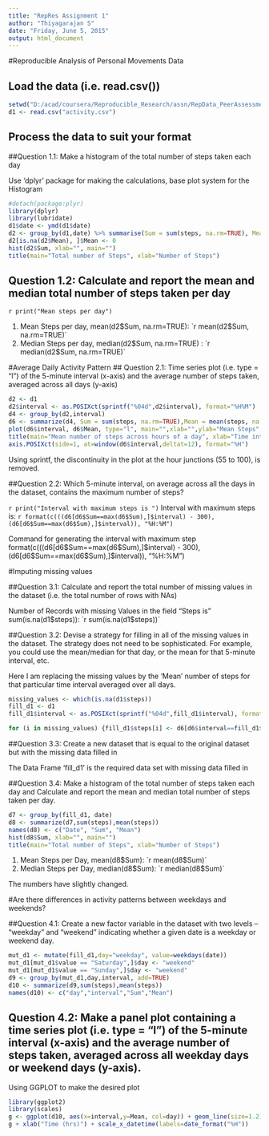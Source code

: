 ```yaml
---
title: "RepRes Assignment 1"
author: "Thiyagarajan S"
date: "Friday, June 5, 2015"
output: html_document
---
```


#Reproducible Analysis of Personal Movements Data

## Load the data (i.e. read.csv())
```r
setwd("D:/acad/coursera/Reproducible_Research/assn/RepData_PeerAssessment1")
d1 <- read.csv("activity.csv")
```
## Process the data to suit your format


##Question 1.1: Make a histogram of the total number of steps taken each day

Use 'dplyr' package for making the calculations, base plot system for the Histogram

```r
#detach(package:plyr) 
library(dplyr)
library(lubridate)
d1$date <- ymd(d1$date)
d2 <- group_by(d1,date) %>% summarise(Sum = sum(steps, na.rm=TRUE), Mean = mean(steps, na.rm=TRUE))
d2[is.na(d2$Mean), ]$Mean <- 0
hist(d2$Sum, xlab="", main="")
title(main="Total number of Steps", xlab="Number of Steps")
```

## Question 1.2: Calculate and report the mean and median total number of steps taken per day
`r print("Mean steps per day")` 

1. Mean Steps per day, mean(d2$Sum, na.rm=TRUE):  `r mean(d2$Sum, na.rm=TRUE)`  
2. Median Steps per day, median(d2$Sum, na.rm=TRUE) : `r median(d2$Sum, na.rm=TRUE)`  

#Average Daily Activity Pattern
## Question 2.1: Time series plot (i.e. type = "l") of the 5-minute interval (x-axis) and the average number of steps taken, averaged across all days (y-axis)

```r
d2 <- d1
d2$interval <- as.POSIXct(sprintf("%04d",d2$interval), format="%H%M") 
d4 <- group_by(d2,interval)
d6 <- summarize(d4, Sum = sum(steps, na.rm=TRUE),Mean = mean(steps, na.rm=TRUE))
plot(d6$interval, d6$Mean, type="l", main="",xlab="",ylab="Mean Steps", xaxt="n")
title(main="Mean number of steps across hours of a day", xlab="Time interval (hrs)")
axis.POSIXct(side=1, at=window(d6$interval,deltat=12), format="%H")
```
Using sprintf, the discontinuity in the plot at the hour junctions (55 to 100), is removed.

##Question 2.2: Which 5-minute interval, on average across all the days in the dataset, contains the maximum number of steps?

`r print("Interval with maximum steps is ")`
Interval with maximum steps is: `r format(c(((d6[d6$Sum==max(d6$Sum),]$interval) - 300),(d6[d6$Sum==max(d6$Sum),]$interval)), "%H:%M")`

Command for generating the interval with maximum step  
format(c(((d6[d6\$Sum==max(d6$Sum),]\$interval) - 300),(d6[d6\$Sum==max(d6\$Sum),]\$interval)), "%H:%M")

#Imputing missing values

##Question 3.1: Calculate and report the total number of missing values in the dataset (i.e. the total number of rows with NAs)

Number of Records with missing Values in the field "Steps is" sum(is.na(d1$steps)): `r sum(is.na(d1$steps))` 

##Question 3.2: Devise a strategy for filling in all of the missing values in the dataset. The strategy does not need to be sophisticated. For example, you could use the mean/median for that day, or the mean for that 5-minute interval, etc.

Here I am replacing the missing values by the 'Mean' number of steps for that particular time interval averaged over all days.

```r
missing_values <- which(is.na(d1$steps))
fill_d1 <- d1
fill_d1$interval <- as.POSIXct(sprintf("%04d",fill_d1$interval), format="%H%M")

for (i in missing_values) {fill_d1$steps[i] <- d6[d6$interval==fill_d1$interval[i],]$Mean }
```
##Question 3.3: Create a new dataset that is equal to the original dataset but with the missing data filled in

The Data Frame 'fill_d1' is the required data set with missing data filled in

##Question 3.4: Make a histogram of the total number of steps taken each day and Calculate and report the mean and median total number of steps taken per day.

```r
d7 <- group_by(fill_d1, date)
d8 <- summarize(d7,sum(steps),mean(steps))
names(d8) <- c("Date", "Sum", "Mean")
hist(d8$Sum, xlab="", main="")
title(main="Total number of Steps", xlab="Number of Steps")
```

1. Mean Steps per Day, mean(d8$Sum): `r mean(d8$Sum)`
2. Median Steps per Day, median(d8$Sum): `r median(d8$Sum)`

The numbers have slightly changed.

#Are there differences in activity patterns between weekdays and weekends?

##Question 4.1: Create a new factor variable in the dataset with two levels -- "weekday" and "weekend" indicating whether a given date is a weekday or weekend day.

```r
mut_d1 <- mutate(fill_d1,day="weekday", value=weekdays(date))
mut_d1[mut_d1$value == "Saturday",]$day <- "weekend"
mut_d1[mut_d1$value == "Sunday",]$day <- "weekend"
d9 <- group_by(mut_d1,day,interval, add=TRUE)
d10 <- summarize(d9,sum(steps),mean(steps))
names(d10) <- c("day","interval","Sum","Mean")
```

## Question 4.2: Make a panel plot containing a time series plot (i.e. type = "l") of the 5-minute interval (x-axis) and the average number of steps taken, averaged across all weekday days or weekend days (y-axis). 

Using GGPLOT to make the desired plot

```r
library(ggplot2)
library(scales)
g <- ggplot(d10, aes(x=interval,y=Mean, col=day)) + geom_line(size=1.2) + facet_wrap(~day, ncol=1)
g + xlab("Time (hrs)") + scale_x_datetime(labels=date_format("%H"))
```
